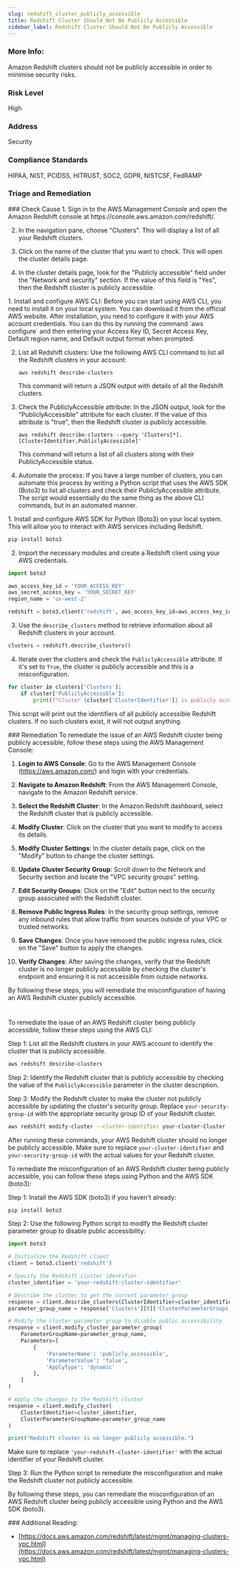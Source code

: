 ```yaml
---
slug: redshift_cluster_publicly_accessible
title: Redshift Cluster Should Not Be Publicly Accessible
sidebar_label: Redshift Cluster Should Not Be Publicly Accessible
---
```


### More Info:

Amazon Redshift clusters should not be publicly accessible in order to minimise security risks.

### Risk Level

High

### Address

Security

### Compliance Standards

HIPAA, NIST, PCIDSS, HITRUST, SOC2, GDPR, NISTCSF, FedRAMP


### Triage and Remediation
<Tabs>

<Tab title='Cause'>
### Check Cause
<AccordionGroup>
<Accordion title='Using Console' defaultOpen='true'>
1. Sign in to the AWS Management Console and open the Amazon Redshift console at https://console.aws.amazon.com/redshift/.

2. In the navigation pane, choose "Clusters". This will display a list of all your Redshift clusters.

3. Click on the name of the cluster that you want to check. This will open the cluster details page.

4. In the cluster details page, look for the "Publicly accessible" field under the "Network and security" section. If the value of this field is "Yes", then the Redshift cluster is publicly accessible.
</Accordion>

<Accordion title='Using CLI'>
1. Install and configure AWS CLI: Before you can start using AWS CLI, you need to install it on your local system. You can download it from the official AWS website. After installation, you need to configure it with your AWS account credentials. You can do this by running the command `aws configure` and then entering your Access Key ID, Secret Access Key, Default region name, and Default output format when prompted.

2. List all Redshift clusters: Use the following AWS CLI command to list all the Redshift clusters in your account:

   ```
   aws redshift describe-clusters
   ```

   This command will return a JSON output with details of all the Redshift clusters.

3. Check the PubliclyAccessible attribute: In the JSON output, look for the "PubliclyAccessible" attribute for each cluster. If the value of this attribute is "true", then the Redshift cluster is publicly accessible. 

   ```
   aws redshift describe-clusters --query 'Clusters[*].[ClusterIdentifier,PubliclyAccessible]'
   ```

   This command will return a list of all clusters along with their PubliclyAccessible status.

4. Automate the process: If you have a large number of clusters, you can automate this process by writing a Python script that uses the AWS SDK (Boto3) to list all clusters and check their PubliclyAccessible attribute. The script would essentially do the same thing as the above CLI commands, but in an automated manner.
</Accordion>

<Accordion title='Using Python'>
1. Install and configure AWS SDK for Python (Boto3) on your local system. This will allow you to interact with AWS services including Redshift.

```python
pip install boto3
```

2. Import the necessary modules and create a Redshift client using your AWS credentials.

```python
import boto3

aws_access_key_id = 'YOUR_ACCESS_KEY'
aws_secret_access_key = 'YOUR_SECRET_KEY'
region_name = 'us-west-2'

redshift = boto3.client('redshift', aws_access_key_id=aws_access_key_id, aws_secret_access_key=aws_secret_access_key, region_name=region_name)
```

3. Use the `describe_clusters` method to retrieve information about all Redshift clusters in your account.

```python
clusters = redshift.describe_clusters()
```

4. Iterate over the clusters and check the `PubliclyAccessible` attribute. If it's set to `True`, the cluster is publicly accessible and this is a misconfiguration.

```python
for cluster in clusters['Clusters']:
    if cluster['PubliclyAccessible']:
        print(f"Cluster {cluster['ClusterIdentifier']} is publicly accessible.")
```

This script will print out the identifiers of all publicly accessible Redshift clusters. If no such clusters exist, it will not output anything.
</Accordion>

</AccordionGroup>
</Tab>

<Tab title='Remediation'>
### Remediation

<AccordionGroup>
<Accordion title='Using Console' defaultOpen='true'>
To remediate the issue of an AWS Redshift cluster being publicly accessible, follow these steps using the AWS Management Console:

1. **Login to AWS Console**: Go to the AWS Management Console (https://aws.amazon.com/) and login with your credentials.

2. **Navigate to Amazon Redshift**: From the AWS Management Console, navigate to the Amazon Redshift service.

3. **Select the Redshift Cluster**: In the Amazon Redshift dashboard, select the Redshift cluster that is publicly accessible.

4. **Modify Cluster**: Click on the cluster that you want to modify to access its details.

5. **Modify Cluster Settings**: In the cluster details page, click on the "Modify" button to change the cluster settings.

6. **Update Cluster Security Group**: Scroll down to the Network and Security section and locate the "VPC security groups" setting.

7. **Edit Security Groups**: Click on the "Edit" button next to the security group associated with the Redshift cluster.

8. **Remove Public Ingress Rules**: In the security group settings, remove any inbound rules that allow traffic from sources outside of your VPC or trusted networks.

9. **Save Changes**: Once you have removed the public ingress rules, click on the "Save" button to apply the changes.

10. **Verify Changes**: After saving the changes, verify that the Redshift cluster is no longer publicly accessible by checking the cluster's endpoint and ensuring it is not accessible from outside networks.

By following these steps, you will remediate the misconfiguration of having an AWS Redshift cluster publicly accessible.

#
</Accordion>

<Accordion title='Using CLI'>
To remediate the issue of an AWS Redshift cluster being publicly accessible, follow these steps using the AWS CLI:

Step 1: List all the Redshift clusters in your AWS account to identify the cluster that is publicly accessible.
```bash
aws redshift describe-clusters
```

Step 2: Identify the Redshift cluster that is publicly accessible by checking the value of the `PubliclyAccessible` parameter in the cluster description.

Step 3: Modify the Redshift cluster to make the cluster not publicly accessible by updating the cluster's security group. Replace `your-security-group-id` with the appropriate security group ID of your Redshift cluster.
```bash
aws redshift modify-cluster --cluster-identifier your-cluster-Cluster --no-publicly-accessible --vpc-security-group-ids your-security-group-id
```

After running these commands, your AWS Redshift cluster should no longer be publicly accessible. Make sure to replace `your-cluster-identifier` and `your-security-group-id` with the actual values for your Redshift cluster.
</Accordion>

<Accordion title='Using Python'>
To remediate the misconfiguration of an AWS Redshift cluster being publicly accessible, you can follow these steps using Python and the AWS SDK (boto3):

Step 1: Install the AWS SDK (boto3) if you haven't already:
```bash
pip install boto3
```

Step 2: Use the following Python script to modify the Redshift cluster parameter group to disable public accessibility:

```python
import boto3

# Initialize the Redshift client
client = boto3.client('redshift')

# Specify the Redshift cluster identifier
cluster_identifier = 'your-redshift-cluster-identifier'

# Describe the cluster to get the current parameter group
response = client.describe_clusters(ClusterIdentifier=cluster_identifier)
parameter_group_name = response['Clusters'][0]['ClusterParameterGroups'][0]['ParameterGroupName']

# Modify the cluster parameter group to disable public accessibility
response = client.modify_cluster_parameter_group(
    ParameterGroupName=parameter_group_name,
    Parameters=[
        {
            'ParameterName': 'publicly_accessible',
            'ParameterValue': 'false',
            'ApplyType': 'dynamic'
        },
    ]
)

# Apply the changes to the Redshift cluster
response = client.modify_cluster(
    ClusterIdentifier=cluster_identifier,
    ClusterParameterGroupName=parameter_group_name
)

print("Redshift cluster is no longer publicly accessible.")
```

Make sure to replace `'your-redshift-cluster-identifier'` with the actual identifier of your Redshift cluster.

Step 3: Run the Python script to remediate the misconfiguration and make the Redshift cluster not publicly accessible.

By following these steps, you can remediate the misconfiguration of an AWS Redshift cluster being publicly accessible using Python and the AWS SDK (boto3).
</Accordion>

</AccordionGroup>
</Tab>
</Tabs>
### Additional Reading:

- [https://docs.aws.amazon.com/redshift/latest/mgmt/managing-clusters-vpc.html](https://docs.aws.amazon.com/redshift/latest/mgmt/managing-clusters-vpc.html) 

